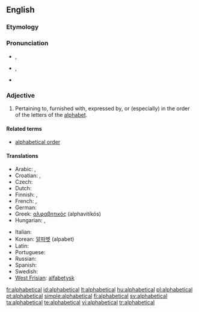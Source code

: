 ==English==

===Etymology===
{{suffix|alphabetic|al}}

===Pronunciation===
* {{a|UK}} {{IPA|/ˌælf.əˈbɛt.ɪk.əl/}}, {{SAMPA|/%{lf.@"bEt.Ik.@l/}}
* {{a|GenAM}} {{IPA|/ˌælfəˈbɛdɪkəl/}}, {{SAMPA|/%{lf@"bEdIk@l/}}
*: {{audio|en-us-alphabetical.ogg|Audio (US)}}
* {{hyphenation|al·pha·bet·ic·al}}

===Adjective===
{{en-adj}}

# Pertaining to, furnished with, expressed by, or (especially) in the order of the letters of the [[alphabet]].
<!-- modified Webster 1913 def -->

====Related terms====
* [[alphabetical order]]

====Translations====
{{trans-top|in the order of the letters of the alphabet}}
* Arabic: {{Arab|[[الفبائي|ألِفْبَائِيّ]]}} {{IPAchar|(’alifbá’i)}}, {{Arab|[[ابجدي|أبجَدِيّ]]}} {{IPAchar|(’abjádi)}}
* Croatian: {{t-|hr|abecedni}}, {{t-|hr|alfabetski}}
* Czech: {{t+|cs|abecední|m}}
* Dutch: {{t+|nl|alfabetisch}}
* Finnish: {{t+|fi|aakkoset|alt=aakkos-}}, {{t+|fi|aakkosellinen}}
* French: {{t+|fr|alphabétique}}, {{t+|fr|abécédaire}}
* German: {{t|de|alphabetisch}}
* Greek: [[αλφαβητικός]] (alphavitikós)
* Hungarian: {{t|hu|alfabetikus}}, {{t|hu|ábécérendi}}
{{trans-mid}}
* Italian: {{t+|it|alfabetico}}
* Korean: [[알파벳]] (alpabet)
* Latin: {{t|la|abecedarius}}
* Portuguese: {{t+|pt|alfabético}}
* Russian: {{t+|ru|алфавитный|tr=alfavítnyj|sc=Cyrl}}
* Spanish: {{t-|es|alfabético}}
* Swedish: {{t|sv|alfabetisk}}
* [[West Frisian]]: [[alfabetysk]]
{{trans-bottom}}

[[fr:alphabetical]]
[[id:alphabetical]]
[[lt:alphabetical]]
[[hu:alphabetical]]
[[pl:alphabetical]]
[[pt:alphabetical]]
[[simple:alphabetical]]
[[fi:alphabetical]]
[[sv:alphabetical]]
[[ta:alphabetical]]
[[te:alphabetical]]
[[vi:alphabetical]]
[[tr:alphabetical]]